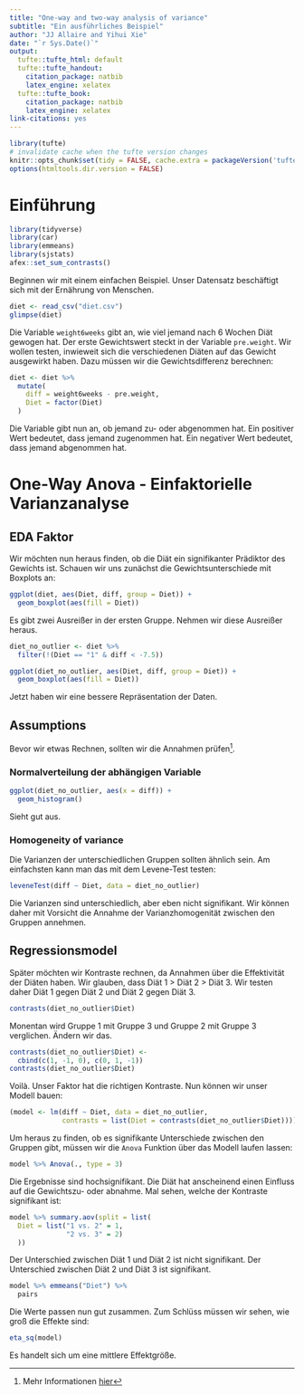 ```yaml
---
title: "One-way and two-way analysis of variance"
subtitle: "Ein ausführliches Beispiel"
author: "JJ Allaire and Yihui Xie"
date: "`r Sys.Date()`"
output:
  tufte::tufte_html: default
  tufte::tufte_handout:
    citation_package: natbib
    latex_engine: xelatex
  tufte::tufte_book:
    citation_package: natbib
    latex_engine: xelatex
link-citations: yes
---
```


```r
library(tufte)
# invalidate cache when the tufte version changes
knitr::opts_chunk$set(tidy = FALSE, cache.extra = packageVersion('tufte'))
options(htmltools.dir.version = FALSE)
```

# Einführung

```r
library(tidyverse)
library(car)
library(emmeans)
library(sjstats)
afex::set_sum_contrasts()
```

Beginnen wir mit einem einfachen Beispiel. Unser Datensatz beschäftigt sich mit der Ernährung von Menschen.

```r
diet <- read_csv("diet.csv")
glimpse(diet)
```

Die Variable `weight6weeks` gibt an, wie viel jemand nach 6 Wochen Diät gewogen hat. Der erste Gewichtswert steckt in der Variable `pre.weight`. Wir wollen testen, inwieweit sich die verschiedenen Diäten auf das Gewicht ausgewirkt haben. Dazu müssen wir die Gewichtsdifferenz berechnen:

```r
diet <- diet %>%
  mutate(
    diff = weight6weeks - pre.weight,
    Diet = factor(Diet)
  )
```

Die Variable gibt nun an, ob jemand zu- oder abgenommen hat. Ein positiver Wert bedeutet, dass jemand zugenommen hat. Ein negativer Wert bedeutet, dass jemand abgenommen hat. 

# One-Way Anova - Einfaktorielle Varianzanalyse

## EDA Faktor 

Wir möchten nun heraus finden, ob die Diät ein signifikanter Prädiktor des Gewichts ist. Schauen wir uns zunächst die Gewichtsunterschiede mit Boxplots an:

```r
ggplot(diet, aes(Diet, diff, group = Diet)) +
  geom_boxplot(aes(fill = Diet))
```

Es gibt zwei Ausreißer in der ersten Gruppe. Nehmen wir diese Ausreißer heraus.

```r
diet_no_outlier <- diet %>%
  filter(!(Diet == "1" & diff < -7.5))
```

```r
ggplot(diet_no_outlier, aes(Diet, diff, group = Diet)) +
  geom_boxplot(aes(fill = Diet))
```

Jetzt haben wir eine bessere Repräsentation der Daten. 

## Assumptions

Bevor wir etwas Rechnen, sollten wir die Annahmen prüfen^[Mehr Informationen [hier](https://statistics.laerd.com/spss-tutorials/one-way-anova-using-spss-statistics.php)]. 

### Normalverteilung der abhängigen Variable

```r
ggplot(diet_no_outlier, aes(x = diff)) +
  geom_histogram()
```

Sieht gut aus.

### Homogeneity of variance

Die Varianzen der unterschiedlichen Gruppen sollten ähnlich sein. Am einfachsten kann man das mit dem Levene-Test testen:

```r
leveneTest(diff ~ Diet, data = diet_no_outlier)
```

Die Varianzen sind unterschiedlich, aber eben nicht signifikant. Wir können daher mit Vorsicht die Annahme der Varianzhomogenität zwischen den Gruppen annehmen. 

## Regressionsmodel

Später möchten wir Kontraste rechnen, da Annahmen über die Effektivität der Diäten haben. Wir glauben, dass Diät 1 > Diät 2 > Diät 3. Wir testen daher Diät 1 gegen Diät 2 und Diät 2 gegen Diät 3. 

```r
contrasts(diet_no_outlier$Diet)
```

Monentan wird Gruppe 1 mit Gruppe 3 und Gruppe 2 mit Gruppe 3 verglichen. Ändern wir das.

```r
contrasts(diet_no_outlier$Diet) <- 
  cbind(c(1, -1, 0), c(0, 1, -1))
contrasts(diet_no_outlier$Diet)
```

Voilà. Unser Faktor hat die richtigen Kontraste. Nun können wir unser Modell bauen:

```r
(model <- lm(diff ~ Diet, data = diet_no_outlier, 
             contrasts = list(Diet = contrasts(diet_no_outlier$Diet))))
```

Um heraus zu finden, ob es signifikante Unterschiede zwischen den Gruppen gibt, müssen wir die `Anova` Funktion über das Modell laufen lassen:

```r
model %>% Anova(., type = 3)
```

Die Ergebnisse sind hochsignifikant. Die Diät hat anscheinend einen Einfluss auf die Gewichtszu- oder abnahme. Mal sehen, welche der Kontraste signifikant ist:

```r
model %>% summary.aov(split = list(
  Diet = list("1 vs. 2" = 1,
              "2 vs. 3" = 2)
  ))
```

Der Unterschied zwischen Diät 1 und Diät 2 ist nicht signifikant. Der Unterschied zwischen Diät 2 und Diät 3 ist signifikant. 

```r
model %>% emmeans("Diet") %>%
  pairs
```

Die Werte passen nun gut zusammen. Zum Schlüss müssen wir sehen, wie groß die Effekte sind:

```r
eta_sq(model)
```

Es handelt sich um eine mittlere Effektgröße. 